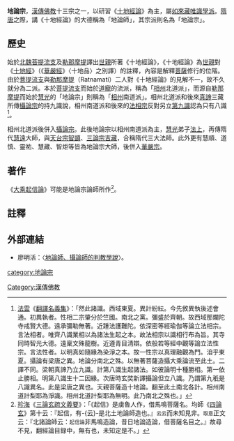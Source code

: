 '''地論宗'''，[[漢傳佛教|漢傳佛教]]十三宗之一，以研習《[[十地經論|十地經論]]》為主，屬[[如來藏派|如來藏]][[瑜伽行唯識學派|唯識學派]]。[[隋|隋]][[唐|唐]]之際，講《十地經論》的大德稱為「地論師」，其宗派則名為「地論宗」。

==歷史==
始於[[北魏|北魏]][[菩提流支|菩提流支]]及[[勒那摩提|勒那摩提]]譯出[[世親|世親]]所著《十地經論》，《十地經論》為[[世親|世親]]對《[[十地經|十地經]]》（《[[華嚴經|華嚴經]]》〈十地品〉之別譯）的註釋，內容是解釋[[菩薩|菩薩]]修行的位階。由於[[菩提流支|菩提流支]]與[[勒那摩提|勒那摩提]]（Ratnamati）二人對《十地經論》的見解不一，故不久就分為二派。本於[[菩提流支|菩提流支]]而始於[[道寵|道寵]]的流派，稱為「[[相州_(北魏)|相州]]北道派」，而源自[[勒那摩提|勒那摩提]]而始於[[慧光|慧光]]的「地論宗」則稱為「[[相州|相州]]南道派」。相州北道派和後來[[真諦|真諦]]三藏所傳[[攝論宗|攝論宗]]的持九識說，相州南道派和後來的[[法相宗|法相宗]]反對另立[[第九識|第九識]]認為只有八識<ref>
[[法雲|法雲]]《[[翻譯名義集|翻譯名義集]]》：「然此諸識。西域東夏。異計紛紜。今先敘異執後述會通。初異執者。性相二宗肇分於竺國。南北之黨。彌盛於齊朝。故西域那爛陀寺戒賢大德。遠承彌勒無著。近踵法護難陀。依深密等經瑜伽等論立法相宗。言法相者。唯齊八識業相以為諸法生起之本。故法相宗以識相行布為旨。其寺同時智光大德。遠稟文殊龍樹。近遵青目清辯。依般若等經中觀等論立法性宗。言法性者。以明真如隨緣為染淨之本。故一性宗以真理融觀為門。洎乎東夏。攝論有梁唐之異。地論分南北之殊。以無著菩薩造攝大乘論流至此土。二譯不同。梁朝真諦乃立九識。計第八識生起諸法。如彼論明十種勝相。第一依止勝相。明第八識生十二因緣。次唐時玄奘新譯攝論但立八識。乃謂第九秖是八識異名。此是梁唐之異也。天親菩薩造十地論。翻至此土南北各計。相州南道計梨耶為淨識。相州北道計梨耶為無明。此乃南北之殊也。」</ref>。

相州北道派後併入[[攝論宗|攝論宗]]。此後地論宗以相州南道派為主，[[慧光|慧光]]弟子[[法上|法上]]，再傳隋代[[慧遠_(隋)|慧遠]]大師，與[[天台宗|天台宗]][[智顗|智顗]]、[[三論宗|三論宗]][[吉藏|吉藏]]，合稱隋代三大法師。此外更有慧順、道慎、靈祐、慧藏、智炬等皆為地論宗大師，後併入[[華嚴宗|華嚴宗]]。

==著作==
《[[大乘起信论|大乘起信論]]》可能是地論宗論師所作<ref>[[珍海|珍海]]《[[三論玄疏文義要|三論玄疏文義要]]》：「《起信》是虜魯人作，借馬鳴菩薩名。均師《[[四論玄義|四論玄]]》第十云：『起信，有-{云}-是北土地論師造也。』<small>云云</small>而未知見非。<small>取意</small>正文云：『北諸論師云：<small>起信論</small>非馬鳴造論，昔日地論造論，借菩薩名目之。』故尋不見，翻經論目録中，無有也，未知定是不。」</ref>。

==註釋==
{{reflist|2}}
==外部連結==
*廖明活：〈[http://www.chibs.edu.tw/ch_html/chbj/07/chbj0706.htm 地論師、攝論師的判教學說]{{Wayback|url=http://www.chibs.edu.tw/ch_html/chbj/07/chbj0706.htm |date=20160304054651 }}〉。

{{唯识}}
[[category:地論宗|category:地論宗]]
[[Category:漢傳佛教|Category:漢傳佛教]]
